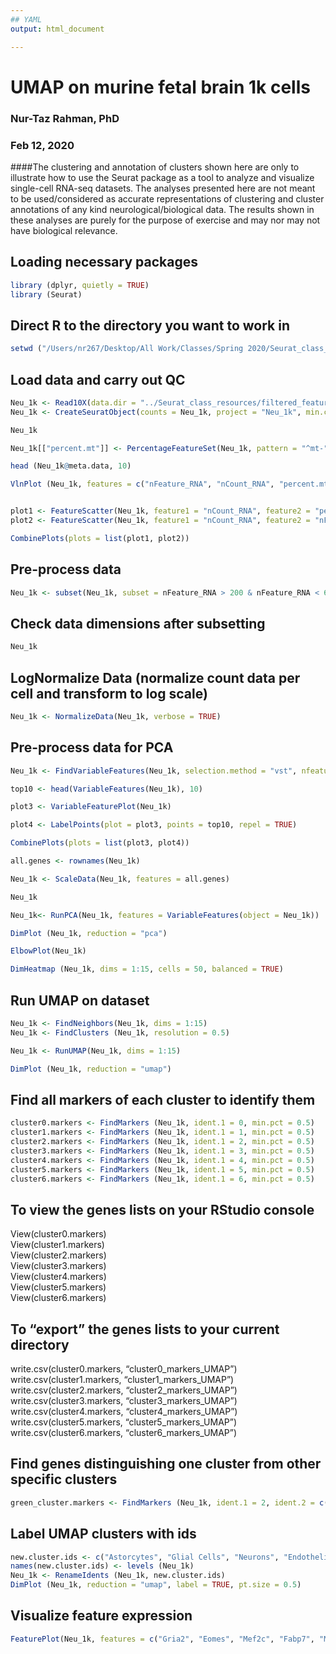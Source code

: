 ```yaml
---
## YAML
output: html_document

---
```


# UMAP on murine fetal brain 1k cells  
### Nur-Taz Rahman, PhD  
### Feb 12, 2020

####The clustering and annotation of clusters shown here are only to illustrate how to use the Seurat package as a tool to analyze and visualize single-cell RNA-seq datasets. The analyses presented here are not meant to be used/considered as accurate representations of clustering and cluster annotations of any kind neurological/biological data. The results shown in these analyses are purely for the purpose of exercise and may nor may not have biological relevance.

## Loading necessary packages

```r

library (dplyr, quietly = TRUE)
library (Seurat)

```

## Direct R to the directory you want to work in

```r

setwd ("/Users/nr267/Desktop/All Work/Classes/Spring 2020/Seurat_class_resources/")


```

## Load data and carry out QC

```r

Neu_1k <- Read10X(data.dir = "../Seurat_class_resources/filtered_feature_bc_matrix_1K_neuron/1K_mouse_brain_cells/")
Neu_1k <- CreateSeuratObject(counts = Neu_1k, project = "Neu_1k", min.cells = 3, min.features = 200)

Neu_1k

Neu_1k[["percent.mt"]] <- PercentageFeatureSet(Neu_1k, pattern = "^mt-")

head (Neu_1k@meta.data, 10)

VlnPlot (Neu_1k, features = c("nFeature_RNA", "nCount_RNA", "percent.mt"), ncol = 3)


plot1 <- FeatureScatter(Neu_1k, feature1 = "nCount_RNA", feature2 = "percent.mt")
plot2 <- FeatureScatter(Neu_1k, feature1 = "nCount_RNA", feature2 = "nFeature_RNA")

CombinePlots(plots = list(plot1, plot2))

```
## Pre-process data

```r

Neu_1k <- subset(Neu_1k, subset = nFeature_RNA > 200 & nFeature_RNA < 6000 & percent.mt < 10)

```

## Check data dimensions after subsetting 

```r

Neu_1k

```

## LogNormalize Data (normalize count data per cell and transform to log scale)

```r

Neu_1k <- NormalizeData(Neu_1k, verbose = TRUE)

```

## Pre-process data for PCA

```r

Neu_1k <- FindVariableFeatures(Neu_1k, selection.method = "vst", nfeatures = 2000)

top10 <- head(VariableFeatures(Neu_1k), 10)

plot3 <- VariableFeaturePlot(Neu_1k)

plot4 <- LabelPoints(plot = plot3, points = top10, repel = TRUE)

CombinePlots(plots = list(plot3, plot4))

all.genes <- rownames(Neu_1k)

Neu_1k <- ScaleData(Neu_1k, features = all.genes)

Neu_1k

Neu_1k<- RunPCA(Neu_1k, features = VariableFeatures(object = Neu_1k))

DimPlot (Neu_1k, reduction = "pca")

ElbowPlot(Neu_1k)

```

```r

DimHeatmap (Neu_1k, dims = 1:15, cells = 50, balanced = TRUE)

```

## Run UMAP on dataset

```r

Neu_1k <- FindNeighbors(Neu_1k, dims = 1:15)
Neu_1k <- FindClusters (Neu_1k, resolution = 0.5)

Neu_1k <- RunUMAP(Neu_1k, dims = 1:15)

DimPlot (Neu_1k, reduction = "umap")


```

## Find all markers of each cluster to identify them
```r

cluster0.markers <- FindMarkers (Neu_1k, ident.1 = 0, min.pct = 0.5)
cluster1.markers <- FindMarkers (Neu_1k, ident.1 = 1, min.pct = 0.5)
cluster2.markers <- FindMarkers (Neu_1k, ident.1 = 2, min.pct = 0.5)
cluster3.markers <- FindMarkers (Neu_1k, ident.1 = 3, min.pct = 0.5)
cluster4.markers <- FindMarkers (Neu_1k, ident.1 = 4, min.pct = 0.5)
cluster5.markers <- FindMarkers (Neu_1k, ident.1 = 5, min.pct = 0.5)
cluster6.markers <- FindMarkers (Neu_1k, ident.1 = 6, min.pct = 0.5)

```

## To view the genes lists on your RStudio console

View(cluster0.markers)  
View(cluster1.markers)  
View(cluster2.markers)  
View(cluster3.markers)  
View(cluster4.markers)  
View(cluster5.markers)  
View(cluster6.markers)

## To "export" the genes lists to your current directory

write.csv(cluster0.markers, "cluster0_markers_UMAP")  
write.csv(cluster1.markers, "cluster1_markers_UMAP")  
write.csv(cluster2.markers, "cluster2_markers_UMAP")  
write.csv(cluster3.markers, "cluster3_markers_UMAP")  
write.csv(cluster4.markers, "cluster4_markers_UMAP")  
write.csv(cluster5.markers, "cluster5_markers_UMAP")  
write.csv(cluster6.markers, "cluster6_markers_UMAP")

## Find genes distinguishing one cluster from other specific clusters

```r

green_cluster.markers <- FindMarkers (Neu_1k, ident.1 = 2, ident.2 = c(0, 1), min.pct = 0.25)

```


## Label UMAP clusters with ids

```r

new.cluster.ids <- c("Astorcytes", "Glial Cells", "Neurons", "Endothelial Cells", "Brain Pericytes", "Oligodendrocytes", "Oligodendrocyte Precursors")
names(new.cluster.ids) <- levels (Neu_1k)
Neu_1k <- RenameIdents (Neu_1k, new.cluster.ids)
DimPlot (Neu_1k, reduction = "umap", label = TRUE, pt.size = 0.5) 

```
## Visualize feature expression

```r

FeaturePlot(Neu_1k, features = c("Gria2", "Eomes", "Mef2c", "Fabp7", "Maf", "Snca", "Adarb2"))

```


